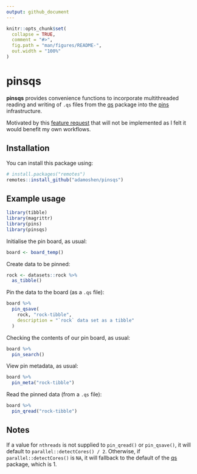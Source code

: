 ```yaml
---
output: github_document
---
```


<!-- README.md is generated from README.Rmd. Please edit that file -->

```r
knitr::opts_chunk$set(
  collapse = TRUE,
  comment = "#>",
  fig.path = "man/figures/README-",
  out.width = "100%"
)
```

# pinsqs

**pinsqs** provides convenience functions to incorporate multithreaded reading and writing of `.qs`
files from the [qs](https://github.com/qsbase/qs) package into the
[pins](https://github.com/rstudio/pins-r/) infrastructure.

Motivated by this [feature request](https://github.com/rstudio/pins-r/issues/725) that will not be
implemented as I felt it would benefit my own workflows.

## Installation

You can install this package using:

``` r
# install.packages("remotes")
remotes::install_github("adamoshen/pinsqs")
```

## Example usage

```r
library(tibble)
library(magrittr)
library(pins)
library(pinsqs)
```

Initialise the pin board, as usual:

```r
board <- board_temp()
```

Create data to be pinned:

```r
rock <- datasets::rock %>%
  as_tibble()
```

Pin the data to the board (as a `.qs` file):

```r
board %>%
  pin_qsave(
    rock, "rock-tibble",
    description = "`rock` data set as a tibble"
  )
```

Checking the contents of our pin board, as usual:

```r
board %>%
  pin_search()
```

View pin metadata, as usual:

```r
board %>%
  pin_meta("rock-tibble")
```

Read the pinned data (from a `.qs` file):

```r
board %>%
  pin_qread("rock-tibble")
```

## Notes

If a value for `nthreads` is not supplied to `pin_qread()` or `pin_qsave()`, it will default to
`parallel::detectCores() / 2`. Otherwise, if `parallel::detectCores()` is `NA`, it will fallback to
the default of the [qs](https://github.com/qsbase/qs) package, which is 1.

